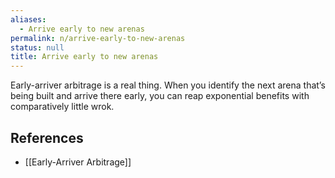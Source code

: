 ```yaml
---
aliases:
  - Arrive early to new arenas
permalink: n/arrive-early-to-new-arenas
status: null
title: Arrive early to new arenas
---
```

Early-arriver arbitrage is a real thing. When you identify the next arena that’s being built and arrive there early, you can reap exponential benefits with comparatively little wrok.

## References

- [[Early-Arriver Arbitrage]]
